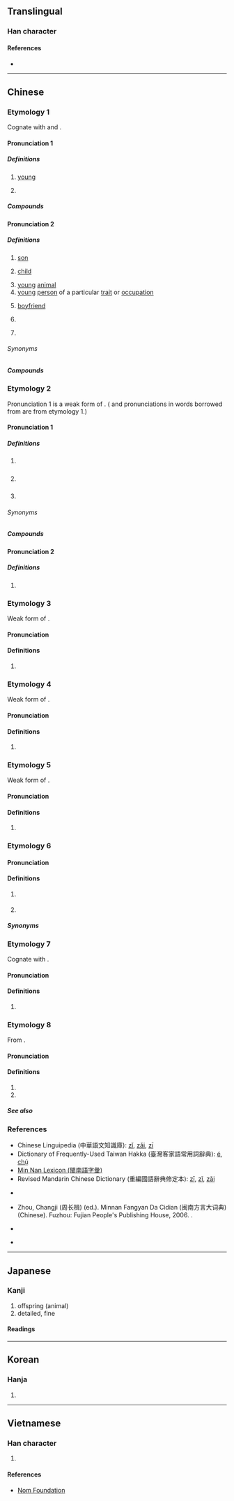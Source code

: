 {{character info/new}}
==Translingual==

===Han character===
{{Han char|rn=9|rad=人|as=03|sn=5|four=27247|canj=OND|ids=⿰亻子}}

====References====
* {{Han ref|kx=0092.060|dkj=00367|dj=0195.090|hdz=10115.050|uh=4ED4|ud=20180|bh=A54A|bd=42314}}

----

==Chinese==

===Etymology 1===
Cognate with {{och-l|子}} and {{och-l|崽}}.
{{rfv-etymology|lang=zh}} <!-- Are all the definitions below of the same etymology? -->

====Pronunciation 1====
{{zh-forms}}
{{zh-pron
|m=zǐ
|c=zi2
|h=pfs=chṳ́
|mn=xm,zz,tw:chú/qz:chír
|w=
|mc=2
|oc=2
|ma=
|cat=a,n
}}

=====Definitions=====
{{zh-hanzi}}

# {{lb|zh|domesticated animals or fowls}} [[young]]
#: {{zh-x|仔雞|chick}}
#: {{zh-alt-inline|子}}
# {{lb|zh|Taiwan}} {{zh-alt-form|籽|seed}}
#: {{zh-x|菜仔 油|rape'''seed''' oil}}

=====Compounds=====
{{zh-der|仔細|仔密}}

====Pronunciation 2====
{{zh-forms|alt=崽}}
{{zh-pron
|m=zǎi
|c=zai2
|c-t=doi2
|h=gd=zai3
|mn=
|w=
|mc=
|oc=
|ma=
|cat=n,suf
}}

=====Definitions=====
{{zh-hanzi}} {{tlb|zh|regional|chiefly|Cantonese}}

# [[son]] {{zh-mw|個|c:粒}}
#: {{zh-x|你 個 仔 真係 好 乖。|Your '''son''' is very well-behaved.|C}}
# [[child]]
#: {{zh-x|男仔|boy|C}}
#: {{zh-x|女{neoi5}仔|girl|C}}
# [[young]] [[animal]]
# [[young]] [[person]] of a particular [[trait]] or [[occupation]] {{zh-mw|個}}
#: {{zh-x|肥仔|[[fatty]]|C}}
#: {{zh-x|打{daa2}工仔|young worker|C}}
# {{lb|zh|slang}} [[boyfriend]] {{zh-mw|c:條}}
# {{non-gloss definition|a diminutive suffix}}
#: {{zh-x|凳仔|small stool|C}}
#: {{zh-x|叔仔|brother-in-law (husband's younger brother)|C}}
# {{non-gloss definition|a suffix for single-syllable nouns}}
#: {{zh-x|雀仔|a birdie|C}}

======Synonyms======
{{zh-dial|兒子}}

=====Compounds=====
{{zh-der|仔女|雀仔|男仔|女仔|傻仔|牛仔|肥仔|仔牛肉|大圈仔|打仔|牛仔布|牛仔裝|牛仔褲|豬仔|賣豬仔}}

===Etymology 2===
{{zh-forms|alt=囝,兒,啊-after name or title,也-after name or title}}
Pronunciation 1 is a weak form of {{zh-l|囝|tr=kiáⁿ, káⁿ}}. ({{etyl|cmn|-}} and {{etyl|yue|-}} pronunciations in words borrowed from {{etyl|nan|-}} are from etymology 1.)

====Pronunciation 1====
{{zh-pron
|m=仔
|c=zai2
|mn=á
|cat=suf
}}

=====Definitions=====
{{zh-hanzi}} {{tlb|zh|chiefly|Min Nan}}

# {{non-gloss definition|a diminutive suffix for nouns, adjectives or quantities}}
#: {{zh-x|囡仔|child|MN}}
#: {{zh-x|小叔仔|brother-in-law (husband's younger brother)|MN}}
#: {{zh-x|勻勻仔|slowly|MN}}
#: {{zh-x|小可仔|a little bit|MN}}
#: {{zh-x|歌仔戲|{{w|Taiwanese opera}}}}
# {{non-gloss definition|a suffix that converts a verb or adjective into a noun}}
#: {{zh-x|抿仔|brush|MN}}
#: {{zh-x|矮仔|shorty|MN}}
# {{non-gloss definition|a suffix placed after a name or title, used endearingly, humorously or pejoratively}}

======Synonyms======
{{zh-dial|子}}

=====Compounds=====
{{zh-der|草仔|草仔粿|芋仔|芋仔冰|三七仔|圓仔湯|尪仔標|歌仔戲|搓圓仔|搓圓仔湯|搖囝仔歌|擔仔麵|水筆仔|泂蛤仔|落翅仔|蚵仔煎|蚵仔|蚵仔麵線}}

====Pronunciation 2====
{{zh-pron
|md=giāng
|mn=xm,zz,tp,kh,tn,tc,hc,yl,km,mg:kiáⁿ/qz,lk,sx,ph:káⁿ
|mn-t=kian2
|cat=n,suf
}}

=====Definitions=====
{{zh-hanzi}}

# {{zh-alt-form|囝|dot=,}} {{n-g|especially when used as a suffix.}}

===Etymology 3===
{{zh-forms}}
Weak form of {{zh-l|佮|tr=kah, kap|and}}.

====Pronunciation====
{{zh-pron
|mn=á
|cat=interfix
}}

====Definitions====
{{zh-hanzi}}

# {{lb|zh|Min Nan}} {{non-gloss definition|An interfix placed between two nouns to show the relationship between the two objects.}}
#: {{zh-x|翁仔某|husband '''and''' wife|MN}}

===Etymology 4===
{{zh-forms}}
Weak form of {{zh-l|百|tr=pah|hundred}}.

====Pronunciation====
{{zh-pron
|mn=á
|cat=interfix
}}

====Definitions====
{{zh-hanzi}}

# {{lb|zh|Min Nan}} {{non-gloss definition|An interfix placed between two numbers to denote the value of 100, i.e. x {{lang|zh|仔}} y &#61; 100x + 10y.}}
#: {{zh-x|三-仔-五|three '''hundred''' fifty|MN}}

===Etymology 5===
{{zh-forms}}
Weak form of {{zh-l|旦|tr=tòaⁿ|dawn}}.

====Pronunciation====
{{zh-pron
|mn=á/twr:nà
|cat=interfix
}}

====Definitions====
{{zh-hanzi}}

# {{lb|zh|Min Nan}} {{non-gloss definition|An interfix used limitedly in certain temporal location adverbs.}}
#: {{zh-x|今{kin}仔日|today|MN}}
#: {{zh-x|明{bîn}仔載|tomorrow|MN}}

===Etymology 6===
{{zh-forms|alt=兒,欸}}
{{rfe|zh|From 兒?}}

====Pronunciation====
{{zh-pron
|h=pfs=é;gd=ê3
|h_note=In Northern Sixian, 仔 is pronounced as ''è'' when following the rising (31) and dark entering (2) tones
|cat=suf
}}

====Definitions====
{{zh-hanzi}} {{tlb|zh|Hakka}}

# {{non-gloss definition|a suffix used after nouns}}
#: {{zh-x|樹-仔|tree|H}}
# {{non-gloss definition|a suffix that makes a derogatory slur}}
#: {{zh-x|阿山-仔|[[Mainlander]]|H}}

=====Synonyms=====
{{zh-dial|子}}

===Etymology 7===
{{zh-forms}}

Cognate with {{och-l|載|to load; to carry}}.

====Pronunciation====
{{zh-pron
|m=zī
|c=zi1
|h=
|mn=
|w=
|mc=1
|oc=1
|ma=
|cat=
}}

====Definitions====
{{zh-hanzi}}

# {{zh-only used in|仔肩}}

===Etymology 8===
{{zh-forms|alt=之}}
From {{zh-l|*著/着}}.

====Pronunciation====
{{zh-pron
|w=2tsr
|cat=part
}}
{{attention|wuu|toneless?}}

====Definitions====
{{zh-hanzi}} {{tlb|zh|Wu}}

# {{n-g|Used after a verb to indicate [[perfective aspect]] (action completion).}}
# {{n-g|Used at the end of a sentence to indicate a change of state.}}

=====See also=====
{{zh-dial|了}}

===References===
* Chinese Linguipedia (中華語文知識庫): [http://chinese-linguipedia.org/clk/search/%E4%BB%94/79508/177002 zǐ], [http://chinese-linguipedia.org/clk/search/%E4%BB%94/79508/300981 zǎi], [http://chinese-linguipedia.org/clk/search/%E4%BB%94/79508/357642 zī]
* Dictionary of Frequently-Used Taiwan Hakka (臺灣客家語常用詞辭典): [http://hakka.dict.edu.tw/hakkadict/result_detail.jsp?n_no=2618&soundtype=0&sample=%E4%BB%94 é], [http://hakka.dict.edu.tw/hakkadict/result_detail.jsp?n_no=14493&soundtype=0&sample=%E4%BB%94 chṳ́]
* [http://blgjilui.dict.edu.tw/jilui_result.jsp?phrase=%E5%9B%9D Min Nan Lexicon (閩南語字彙)]
* Revised Mandarin Chinese Dictionary (重編國語辭典修定本): [http://dict.revised.moe.edu.tw/cgi-bin/newDict/dict.sh?cond=%5E%A5J%24&pieceLen=50&fld=1&cat=&ukey=-1130347409&serial=2&recNo=0&op=f&imgFont=1 zī], [http://dict.revised.moe.edu.tw/cgi-bin/newDict/dict.sh?cond=%5E%A5J%24&pieceLen=50&fld=1&cat=&ukey=-1130347409&serial=2&recNo=1&op=f&imgFont=1 zǐ], [http://dict.revised.moe.edu.tw/cgi-bin/newDict/dict.sh?cond=%5E%A5J%24&pieceLen=50&fld=1&cat=&ukey=-1130347409&serial=2&recNo=2&op=f&imgFont=1 zǎi]
* {{qualifier|Min Nan}} {{thcwd|1310}}
* {{qualifier|Min Nan}} Zhou, Changji (周长楫) (ed.). Minnan Fangyan Da Cidian (闽南方言大词典) (Chinese). Fuzhou: Fujian People's Publishing House, 2006. {{ISBN|7-211-03896-9}}.
* {{qualifier|Min Nan}} {{thcwda|267}}
* {{qualifier|Min Nan}} {{thcwda|317}}

----

==Japanese==

===Kanji===
{{ja-kanji|grade=|rs=人03}}

# offspring (animal)
# detailed, fine

====Readings====
{{ja-readings
|goon=し
|kanon=し
|kun=た-える, こ-
}}

----

==Korean==

===Hanja===
{{ko-hanja|hangeul=자|rv=ja|mr=cha}}

# {{defn|lang=ko|sort=人03}}

----

==Vietnamese==

===Han character===
{{vi-hantu|[[tử]], [[tể]]|rs=人03}}

# {{defn|lang=vi|sort=人03}}

====References====
* [http://nomfoundation.org/common/nom_details.php?codepoint=4ed4 Nom Foundation]